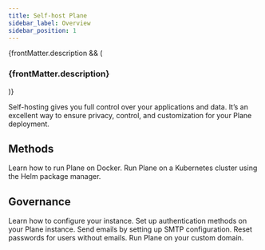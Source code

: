 ```yaml
---
title: Self-host Plane
sidebar_label: Overview
sidebar_position: 1
---
```


{frontMatter.description && (

<h3 className="description">{frontMatter.description}</h3>
)}


Self-hosting gives you full control over your applications and data. It’s an
excellent way to ensure privacy, control, and customization for your Plane
deployment.

## Methods

<CardGroup cols={2}>
  <Card title="Docker" icon="FaDocker" href="/self-hosting/methods/docker-compose">
    Learn how to run Plane on Docker.
  </Card>
  <Card title="Kubernetes" icon="FaCog" href="/self-hosting/methods/kubernetes">
    Run Plane on a Kubernetes cluster using the Helm package manager.
  </Card>
</CardGroup>

## Governance

<CardGroup cols={2}>
  <Card title="Instance Admin and God Mode" icon="FaToolbox" href="/self-hosting/govern/instance-admin">
    Learn how to configure your instance.
  </Card>
  <Card title="Authentication" icon="FaKey" href="/self-hosting/govern/authentication">
    Set up authentication methods on your Plane instance.
  </Card>
  <Card title="Communication" icon="FaPaperPlane" href="/self-hosting/govern/communication">
    Send emails by setting up SMTP configuration.
  </Card>
  <Card title="Reset Password" icon="FaUnlock" href="/self-hosting/govern/authentication/reset-password">
    Reset passwords for users without emails.
  </Card>
  <Card title="Branding" icon="FaPaintRoller" href="/self-hosting/govern/custom-domain">
    Run Plane on your custom domain.
  </Card>
</CardGroup>
